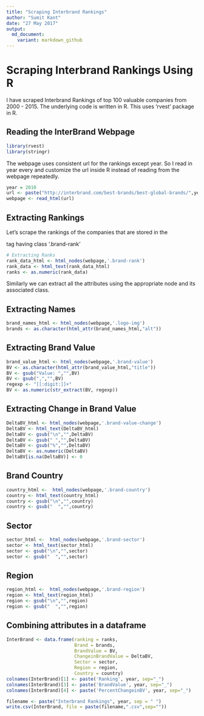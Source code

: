 ```yaml
---
title: "Scraping Interbrand Rankings"
author: "Sumit Kant"
date: "27 May 2017"
output: 
  md_document:
    variant: markdown_github
---
```


# Scraping Interbrand Rankings Using R

I have scraped Interbrand Rankings of top 100 valuable companies from 2000 - 2015. The underlying code is written in R. This uses 'rvest' package in R.

## Reading the InterBrand Webpage

```r
library(rvest)
library(stringr)
```

The webpage uses consistent url for the rankings except year. So I read in year every and customize the url inside R instead of reading from the webpage repeatedly.

```r
year = 2010
url <- paste("http://interbrand.com/best-brands/best-global-brands/",year,"/ranking/",sep = "")
webpage <- read_html(url)
```

## Extracting Rankings

Let's scrape the rankings of the companies that are stored in the <div> tag having class '.brand-rank'

```r
# Extracting Ranks
rank_data_html <- html_nodes(webpage,'.brand-rank')
rank_data <- html_text(rank_data_html)
ranks <- as.numeric(rank_data)
```

Similarly we can extract all the attributes using the appropriate node and its associated class.

## Extracting Names
```r
brand_names_html <- html_nodes(webpage,'.logo-img')
brands <- as.character(html_attr(brand_names_html,"alt"))
```

## Extracting Brand Value
```r
brand_value_html <- html_nodes(webpage,'.brand-value')
BV <- as.character(html_attr(brand_value_html,"title"))
BV <- gsub("Value: ","",BV) 
BV <- gsub(",","",BV)
regexp <- "[[:digit:]]+"
BV <- as.numeric(str_extract(BV, regexp))
```


## Extracting Change in Brand Value
```r
DeltaBV_html <- html_nodes(webpage,'.brand-value-change')
DeltaBV <- html_text(DeltaBV_html)
DeltaBV <- gsub("\n","",DeltaBV) 
DeltaBV <- gsub(" ","",DeltaBV) 
DeltaBV <- gsub("%","",DeltaBV) 
DeltaBV <- as.numeric(DeltaBV)
DeltaBV[is.na(DeltaBV)] <- 0
```

## Brand Country
```r
country_html <-  html_nodes(webpage,'.brand-country')
country <- html_text(country_html)
country <- gsub("\n","",country) 
country <- gsub("  ","",country) 
```

## Sector
```r
sector_html <-  html_nodes(webpage,'.brand-sector')
sector <- html_text(sector_html)
sector <- gsub("\n","",sector) 
sector <- gsub("  ","",sector) 
```

## Region
```r
region_html <-  html_nodes(webpage,'.brand-region')
region <- html_text(region_html)
region <- gsub("\n","",region) 
region <- gsub("  ","",region) 
```

## Combining attributes in a dataframe
```r
InterBrand <- data.frame(ranking = ranks,
                         Brand = brands,
                         BrandValue = BV,
                         ChangeinBrandValue = DeltaBV,
                         Sector = sector,
                         Region = region,
                         Country = country)
colnames(InterBrand)[1] <- paste('Ranking', year, sep="_")
colnames(InterBrand)[3] <- paste('BrandValue', year, sep="_")
colnames(InterBrand)[4] <- paste('PercentChangeinBV', year, sep="_")

filename <- paste("Interbrand Rankings", year, sep = " ")
write.csv(InterBrand, file = paste(filename,".csv",sep=""))
```


